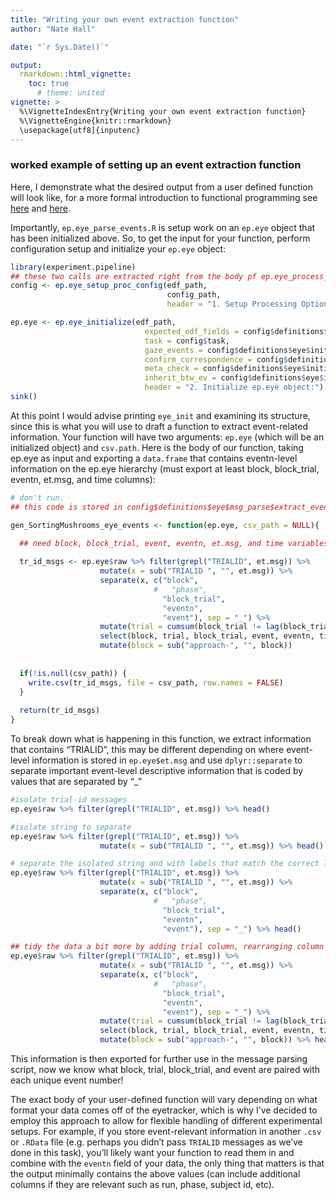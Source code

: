 ```yaml
---
title: "Writing your own event extraction function"
author: "Nate Hall"

date: "`r Sys.Date()`"

output: 
  rmarkdown::html_vignette:
    toc: true
      # theme: united
vignette: >
  %\VignetteIndexEntry{Writing your own event extraction function}
  %\VignetteEngine{knitr::rmarkdown}
  \usepackage[utf8]{inputenc}
---
```


### worked example of setting up an event extraction function

Here, I demonstrate what the desired output from a user defined function will look like, for a more formal introduction to functional programming see [here](https://r4ds.had.co.nz/functions.html) and [here](http://adv-r.had.co.nz/Functional-programming.html).

Importantly, `ep.eye_parse_events.R` is setup work on an `ep.eye` object that has been initialized above. So, to get the input for your function, perform configuration setup and initialize your `ep.eye` object:

```r
library(experiment.pipeline)
## these two calls are extracted right from the body pf ep.eye_process_subject.R
config <- ep.eye_setup_proc_config(edf_path,
                                   config_path,
                                   header = "1. Setup Processing Options:")

ep.eye <- ep.eye_initialize(edf_path,
                              expected_edf_fields = config$definitions$eye$initialize$expected_edf_fields,
                              task = config$task,
                              gaze_events = config$definitions$eye$initialize$unify_gaze_events$gaze_events,
                              confirm_correspondence = config$definitions$eye$initialize$unify_gaze_events$confirm_correspondence,
                              meta_check = config$definitions$eye$initialize$meta_check,
                              inherit_btw_ev = config$definitions$eye$initialize$inherit_btw_ev,
                              header = "2. Initialize ep.eye object:")
sink()
```

At this point I would advise printing `eye_init` and examining its structure, since this is what you will use to draft a function to extract event-related information. Your function will have two arguments: `ep.eye` (which will be an initialized object) and `csv.path`. Here is the body of our function, taking ep.eye as input and exporting a `data.frame` that contains eventn-level information on the ep.eye hierarchy (must export at least block, block_trial, eventn, et.msg, and time columns): 

```r
# don't run.
## this code is stored in config$definitions$eye$msg_parse$extract_event_func_path

gen_SortingMushrooms_eye_events <- function(ep.eye, csv_path = NULL){
  
  ## need block, block_trial, event, eventn, et.msg, and time variables

  tr_id_msgs <- ep.eye$raw %>% filter(grepl("TRIALID", et.msg)) %>% 
                    mutate(x = sub("TRIALID ", "", et.msg)) %>%  
                    separate(x, c("block", 
                                #   "phase", 
                                  "block_trial",
                                  "eventn",
                                  "event"), sep = "_") %>% 
                    mutate(trial = cumsum(block_trial != lag(block_trial, default=""))) %>%
                    select(block, trial, block_trial, event, eventn, time, et.msg) %>% 
                    mutate(block = sub("approach-", "", block)) 
    
    
  if(!is.null(csv_path)) {
    write.csv(tr_id_msgs, file = csv_path, row.names = FALSE)
  } 
    
  return(tr_id_msgs)
}
```

To break down what is happening in this function, we extract information that contains "TRIALID", this may be different depending on where event-level information is stored in `ep.eye$et.msg` and use `dplyr::separate` to separate important event-level descriptive information that is coded by values that are separated by "_"

```r
#isolate trial-id messages
ep.eye$raw %>% filter(grepl("TRIALID", et.msg)) %>% head() 

#isolate string to separate
ep.eye$raw %>% filter(grepl("TRIALID", et.msg)) %>% 
                    mutate(x = sub("TRIALID ", "", et.msg)) %>% head()

# separate the isolated string and with labels that match the correct level of description from the ep hierarchy
ep.eye$raw %>% filter(grepl("TRIALID", et.msg)) %>% 
                    mutate(x = sub("TRIALID ", "", et.msg)) %>%  
                    separate(x, c("block", 
                                #   "phase", 
                                  "block_trial",
                                  "eventn",
                                  "event"), sep = "_") %>% head()

## tidy the data a bit more by adding trial column, rearranging column ordering and isolating block information that is most relevant 
ep.eye$raw %>% filter(grepl("TRIALID", et.msg)) %>% 
                    mutate(x = sub("TRIALID ", "", et.msg)) %>%  
                    separate(x, c("block", 
                                #   "phase", 
                                  "block_trial",
                                  "eventn",
                                  "event"), sep = "_") %>% 
                    mutate(trial = cumsum(block_trial != lag(block_trial, default=""))) %>%
                    select(block, trial, block_trial, event, eventn, time, et.msg) %>% 
                    mutate(block = sub("approach-", "", block)) %>% head() # block ins indicates that we are in an instrumental learning block

```
This information is then exported for further use in the message parsing script, now we know what block, trial, block_trial, and event are paired with each unique event number!

The exact body of your user-defined function will vary depending on what format your data comes off of the eyetracker, which is why I've decided to employ this approach to allow for flexible handling of different experimental setups. For example, if you store event-relevant information in another `.csv` or `.RData` file (e.g. perhaps you didn't pass `TRIALID` messages as we've done in this task), you'll likely want your function to read them in and combine with the `eventn` field of your data, the only thing that matters is that the output minimally contains the above values (can include additional columns if they are relevant such as run, phase, subject id, etc).

